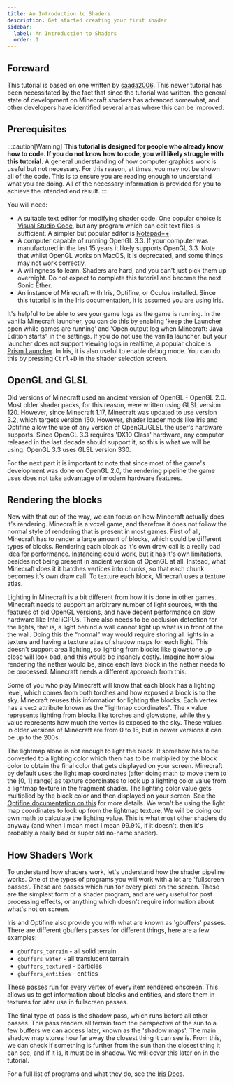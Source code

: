 ```yaml
---
title: An Introduction to Shaders
description: Get started creating your first shader
sidebar:
  label: An Introduction to Shaders
  order: 1
---
```


## Foreward
This tutorial is based on one written by [saada2006](https://saada2006.github.io/minecraft-shader-tutorials/). This newer tutorial has been necessitated by the fact that since the tutorial was written, the general state of development on Minecraft shaders has advanced somewhat, and other developers have identified several areas where this can be improved.

## Prerequisites
:::caution[Warning]
**This tutorial is designed for people who already know how to code. If you do not know how to code, you will likely struggle with this tutorial.** A general understanding of how computer graphics work is useful but not necessary. For this reason, at times, you may not be shown all of the code. This is to ensure you are reading enough to understand what you are doing. All of the necessary information is provided for you to achieve the intended end result.
:::

You will need:
- A suitable text editor for modifying shader code. One popular choice is [Visual Studio Code](https://code.visualstudio.com/), but any program which can edit text files is sufficient. A simpler but popular editor is [Notepad++](https://notepad-plus-plus.org/).
- A computer capable of running OpenGL 3.3. If your computer was manufactured in the last 15 years it likely supports OpenGL 3.3. Note that whilst OpenGL works on MacOS, it is deprecated, and some things may not work correctly.
- A willingness to learn. Shaders are hard, and you can't just pick them up overnight. Do not expect to complete this tutorial and become the next Sonic Ether.
- An instance of Minecraft with Iris, Optifine, or Oculus installed. Since this tutorial is in the Iris documentation, it is assumed you are using Iris.

It's helpful to be able to see your game logs as the game is running. In the vanilla Minecraft launcher, you can do this by enabling 'keep the Launcher open while games are running' and 'Open output log when Minecraft: Java Edition starts" in the settings.
If you do not use the vanilla launcher, but your launcher does not support viewing logs in realtime, a popular choice is [Prism Launcher](https://prismlauncher.org/).
In Iris, it is also useful to enable debug mode. You can do this by pressing <kbd>Ctrl</kbd>+<kbd>D</kbd> in the shader selection screen.


## OpenGL and GLSL

Old versions of Minecraft used an ancient version of OpenGL - OpenGL 2.0. Most older shader packs, for this reason, were written using GLSL version 120. However, since Minecraft 1.17, Minecraft was updated to use version 3.2, which targets version 150. However, shader loader mods like Iris and Optifine allow the use of any version of OpenGL/GLSL the user's hardware supports. Since OpenGL 3.3 requires 'DX10 Class' hardware, any computer released in the last decade should support it, so this is what we will be using. OpenGL 3.3 uses GLSL version 330.

For the next part it is important to note that since most of the game's development was done on OpenGL 2.0, the rendering pipeline the game uses does not take advantage of modern hardware features.

## Rendering the blocks

Now with that out of the way, we can focus on how Minecraft actually does it's rendering. Minecraft is a voxel game, and therefore it does not follow the normal style of rendering that is present in most games. First of all, Minecraft has to render a large amount of blocks, which could be different types of blocks. Rendering each block as it's own draw call is a really bad idea for performance. Instancing could work, but it has it's own limitations, besides not being present in ancient version of OpenGL at all. Instead, what Minecraft does it it batches vertices into chunks, so that each chunk becomes it's own draw call. To texture each block, Minecraft uses a texture atlas.

Lighting in Minecraft is a bit different from how it is done in other games. Minecraft needs to support an arbitrary number of light sources, with the features of old OpenGL versions, and have decent performance on slow hardware like Intel iGPUs. There also needs to be occlusion detection for the lights, that is, a light behind a wall cannot light up what is in front of the the wall. Doing this the “normal” way would require storing all lights in a texture and having a texture atlas of shadow maps for each light. This doesn't support area lighting, so lighting from blocks like glowstone up close will look bad, and this would be insanely costly. Imagine how slow rendering the nether would be, since each lava block in the nether needs to be processed. Minecraft needs a different approach from this.

Some of you who play Minecraft will know that each block has a lighting level, which comes from both torches and how exposed a block is to the sky. Minecraft reuses this information for lighting the blocks. Each vertex has a `vec2` attribute known as the “lightmap coordinates”. The x value represents lighting from blocks like torches and glowstone, while the y value represents how much the vertex is exposed to the sky. These values in older versions of Minecraft are from 0 to 15, but in newer versions it can be up to the 200s.

The lightmap alone is not enough to light the block. It somehow has to be converted to a lighting color which then has to be multiplied by the block color to obtain the final color that gets displayed on your screen. Minecraft by default uses the light map coordinates (after doing math to move them to the [0, 1] range) as texture coordinates to look up a lighting color value from a lightmap texture in the fragment shader. The lighting color value gets multiplied by the block color and then displayed on your screen. See the [Optifine documentation on this](https://github.com/sp614x/optifine/blob/15ef31064323d7e1c5959ab8f9e8a260f0750124/OptiFineDoc/doc/shaders.txt#L263) for more details. We won't be using the light map coordinates to look up from the lightmap texture. We will be doing our own math to calculate the lighting value. This is what most other shaders do anyway (and when I mean most I mean 99.9%, if it doesn't, then it's probably a really bad or super old no-name shader).

## How Shaders Work

To understand how shaders work, let's understand how the shader pipeline works. One of the types of programs you will work with a lot are 'fullscreen passes'. These are passes which run for every pixel on the screen. These are the simplest form of a shader program, and are very useful for post processing effects, or anything which doesn't require information about what's not on screen.

Iris and Optifine also provide you with what are known as 'gbuffers' passes. There are different gbuffers passes for different things, here are a few examples:
- `gbuffers_terrain` - all solid terrain
- `gbuffers_water` - all translucent terrain
- `gbuffers_textured` - particles
- `gbuffers_entities` - entities

These passes run for every vertex of every item rendered onscreen. This allows us to get information about blocks and entities, and store them in textures for later use in fullscreen passes.

The final type of pass is the shadow pass, which runs before all other passes. This pass renders all terrain from the perspective of the sun to a few buffers we can access later, known as the 'shadow maps'. The main shadow map stores how far away the closest thing it can see is. From this, we can check if something is further from the sun than the closest thing it can see, and if it is, it must be in shadow. We will cover this later on in the tutorial.

For a full list of programs and what they do, see the [Iris Docs](https://shaders.properties/reference/programs/overview/).
